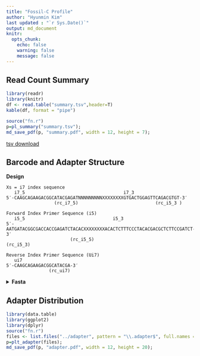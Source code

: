 ```yaml
---
title: "Fossil-C Profile" 
author: "Hyunmin Kim"
last updated : "`r Sys.Date()`"
output: md_document
knitr:
  opts_chunk:
    echo: false
    warning: false
    message: false
---
```

## Read Count Summary
```r
library(readr)
library(knitr)
df <- read.table("summary.tsv",header=T)
kable(df, format = "pipe")

source("fn.r")
p=pl_summary("summary.tsv");
md_save_pdf(p, "summary.pdf", width = 12, height = 7); 
```
[tsv download](summary.tsv)


## Barcode and Adapter Structure 

**Design**

```
Xs = i7 index sequence
   i7_5                                     i7_3
5′-CAAGCAGAAGACGGCATACGAGATNNNNNNNNNXXXXXXXXGTGACTGGAGTTCAGACGTGT-3′
                  (rc_i7_5)                             (rc_i5_3 )

Forward Index Primer Sequence (i5)
   i5_5                                 i5_3
5′-AATGATACGGCGACCACCGAGATCTACACXXXXXXXXACACTCTTTCCCTACACGACGCTCTTCCGATCT-3′
                        (rc_i5_5)                                (rc_i5_3)

Reverse Index Primer Sequence (Ui7)
   ui7
5′-CAAGCAGAAGACGGCATACGA-3′
                (rc_ui7)
```

<details>
<summary> **Fasta** </summary>

```
>f (illumina foward adapter)
AGATCGGAAGAGCACACGTCTGAACTCCAGTCA
>b (illumina backward adapter)
AGATCGGAAGAGCGTCGTGTAGGGAAAGAGTGT
>i7_5
CAAGCAGAAGACGGCATACGAGAT
>i7_3
GTGACTGGAGTTCAGACGTGT
>i5_5
AATGATACGGCGACCACCGAGATCTACAC
>i5_3
ACACTCTTTCCCTACACGACGCTCTTCCGATCT
>ui7
CAAGCAGAAGACGGCATACGA   
```
</details>


## Adapter Distribution

```r
library(data.table)
library(ggplot2)
library(dplyr)
source("fn.r")
files <- list.files("../adapter", pattern = "\\.adapter$", full.names = TRUE)
p=plt_adapter(files);
md_save_pdf(p, "adapter.pdf", width = 12, height = 20); 


```



	
